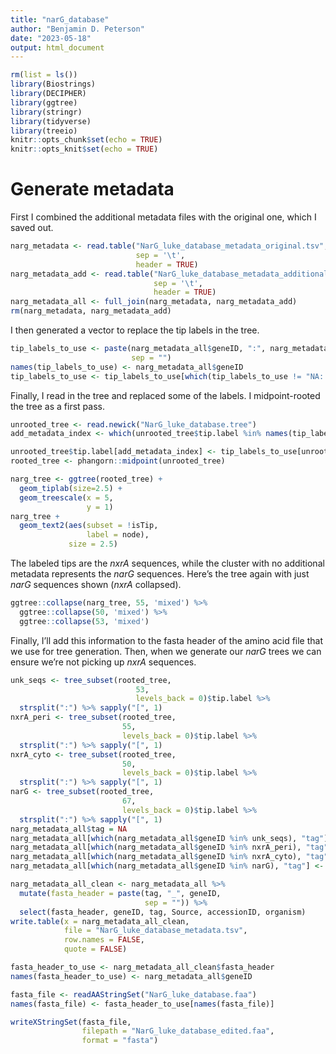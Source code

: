 ```yaml
---
title: "narG_database"
author: "Benjamin D. Peterson"
date: "2023-05-18"
output: html_document
---
```


```r
rm(list = ls())
library(Biostrings)
library(DECIPHER)
library(ggtree)
library(stringr)
library(tidyverse)
library(treeio)
knitr::opts_chunk$set(echo = TRUE)
knitr::opts_knit$set(echo = TRUE)
```

# Generate metadata

First I combined the additional metadata files with the original one, which I saved out.

```r
narg_metadata <- read.table("NarG_luke_database_metadata_original.tsv",
                            sep = '\t',
                            header = TRUE)
narg_metadata_add <- read.table("NarG_luke_database_metadata_additional.tsv",
                                sep = '\t',
                                header = TRUE)
narg_metadata_all <- full_join(narg_metadata, narg_metadata_add)
rm(narg_metadata, narg_metadata_add)
```

I then generated a vector to replace the tip labels in the tree.

```r
tip_labels_to_use <- paste(narg_metadata_all$geneID, ":", narg_metadata_all$type, "-", narg_metadata_all$organism,
                           sep = "")
names(tip_labels_to_use) <- narg_metadata_all$geneID
tip_labels_to_use <- tip_labels_to_use[which(tip_labels_to_use != "NA: NA")]
```

Finally, I read in the tree and replaced some of the labels.
I midpoint-rooted the tree as a first pass.

```r
unrooted_tree <- read.newick("NarG_luke_database.tree")
add_metadata_index <- which(unrooted_tree$tip.label %in% names(tip_labels_to_use))

unrooted_tree$tip.label[add_metadata_index] <- tip_labels_to_use[unrooted_tree$tip.label[add_metadata_index]]
rooted_tree <- phangorn::midpoint(unrooted_tree)

narg_tree <- ggtree(rooted_tree) +
  geom_tiplab(size=2.5) +
  geom_treescale(x = 5,
                 y = 1)
narg_tree +
  geom_text2(aes(subset = !isTip,
                 label = node),
             size = 2.5)
```

The labeled tips are the *nxrA* sequences, while the cluster with no additional metadata represents the *narG* sequences.
Here's the tree again with just *narG* sequences shown (*nxrA* collapsed).

```r
ggtree::collapse(narg_tree, 55, 'mixed') %>%
  ggtree::collapse(50, 'mixed') %>%
  ggtree::collapse(53, 'mixed')
```

Finally, I'll add this information to the fasta header of the amino acid file that we use for tree generation.
Then, when we generate our *narG* trees we can ensure we're not picking up *nxrA* sequences.

```r
unk_seqs <- tree_subset(rooted_tree,
                            53,
                            levels_back = 0)$tip.label %>%
  strsplit(":") %>% sapply("[", 1)
nxrA_peri <- tree_subset(rooted_tree,
                         55,
                         levels_back = 0)$tip.label %>%
  strsplit(":") %>% sapply("[", 1)
nxrA_cyto <- tree_subset(rooted_tree,
                         50,
                         levels_back = 0)$tip.label %>%
  strsplit(":") %>% sapply("[", 1)
narG <- tree_subset(rooted_tree,
                         67,
                         levels_back = 0)$tip.label %>%
  strsplit(":") %>% sapply("[", 1)
narg_metadata_all$tag = NA
narg_metadata_all[which(narg_metadata_all$geneID %in% unk_seqs), "tag"] <- "UNK"
narg_metadata_all[which(narg_metadata_all$geneID %in% nxrA_peri), "tag"] <- "pNXRA"
narg_metadata_all[which(narg_metadata_all$geneID %in% nxrA_cyto), "tag"] <- "cNXRA"
narg_metadata_all[which(narg_metadata_all$geneID %in% narG), "tag"] <- "NARG"

narg_metadata_all_clean <- narg_metadata_all %>%
  mutate(fasta_header = paste(tag, "_", geneID,
                              sep = "")) %>%
  select(fasta_header, geneID, tag, Source, accessionID, organism)
write.table(x = narg_metadata_all_clean,
            file = "NarG_luke_database_metadata.tsv",
            row.names = FALSE,
            quote = FALSE)
```

```r
fasta_header_to_use <- narg_metadata_all_clean$fasta_header
names(fasta_header_to_use) <- narg_metadata_all$geneID

fasta_file <- readAAStringSet("NarG_luke_database.faa")
names(fasta_file) <- fasta_header_to_use[names(fasta_file)]

writeXStringSet(fasta_file,
                filepath = "NarG_luke_database_edited.faa",
                format = "fasta")
```

